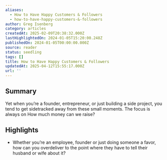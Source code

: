 ```yaml
---
aliases:
  - How to Have Happy Customers & Followers
  - how-to-have-happy-customers-&-followers
author: Greg Isenberg
category: articles
createdAt: 2025-02-09T20:38:32.000Z
lastHighlightedOn: 2024-01-05T15:20:00.248Z
publishedOn: 2024-01-05T00:00:00.000Z
source: reader
status: seedling
tags: []
title: How to Have Happy Customers & Followers
updatedAt: 2025-04-12T15:55:17.000Z
url: ''
---
```

## Summary

Yet when you’re a founder, entrepreneur, or just building a side project, you tend to get sidetracked away from these small moments. The focus is always on How much money can we raise?

## Highlights

- Whether you’re an employee, founder or just doing someone a favor, how can you overdeliver to the point where they have to tell their husband or wife about it?
